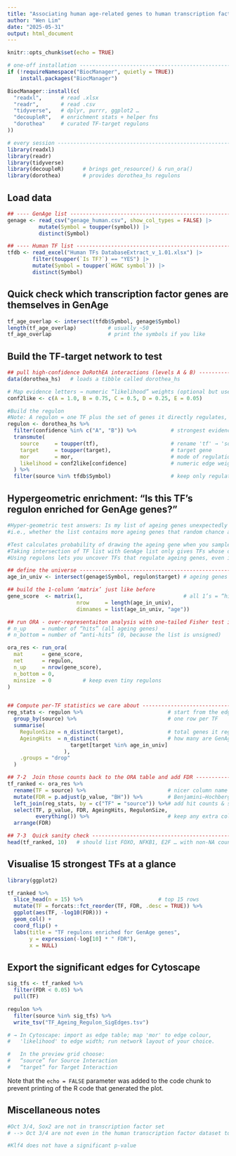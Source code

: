 ```yaml
---
title: "Associating human age-related genes to human transcription factors"
author: "Wen Lim"
date: "2025-05-31"
output: html_document
---
```


```r
knitr::opts_chunk$set(echo = TRUE)

# one-off installation -------------------------------------------------
if (!requireNamespace("BiocManager", quietly = TRUE))
    install.packages("BiocManager")

BiocManager::install(c(
  "readxl",      # read .xlsx
  "readr",       # read .csv
  "tidyverse",   # dplyr, purrr, ggplot2 …
  "decoupleR",   # enrichment stats + helper fns
  "dorothea"     # curated TF-target regulons
))

# every session --------------------------------------------------------
library(readxl)
library(readr)
library(tidyverse)
library(decoupleR)      # brings get_resource() & run_ora()
library(dorothea)       # provides dorothea_hs regulons

```

## Load data

```r

## ---- GenAge list -----------------------------------------------------
genage <- read_csv("genage_human.csv", show_col_types = FALSE) |>
          mutate(Symbol = toupper(symbol)) |>
          distinct(Symbol)

## ---- Human TF list ---------------------------------------------------
tfdb <- read_excel("Human TFs DatabaseExtract_v_1.01.xlsx") |>
        filter(toupper(`Is TF?`) == "YES") |>
        mutate(Symbol = toupper(`HGNC symbol`)) |>
        distinct(Symbol)

```

## Quick check which transcription factor genes are themselves in GenAge

```r

tf_age_overlap <- intersect(tfdb$Symbol, genage$Symbol)
length(tf_age_overlap)          # usually ~50
tf_age_overlap                  # print the symbols if you like

```

## Build the TF-target network to test

```r

## pull high-confidence DoRothEA interactions (levels A & B) ------------
data(dorothea_hs)   # loads a tibble called dorothea_hs

# Map evidence letters → numeric “likelihood” weights (optional but useful)
conf2like <- c(A = 1.0, B = 0.75, C = 0.5, D = 0.25, E = 0.05)

#Build the regulon
#Note: A regulon = one TF plus the set of genes it directly regulates, using DoRothEA resource. Each TF regulon is treated as a gene set, exactly like a KEGG pathway or GO term
regulon <- dorothea_hs %>% 
  filter(confidence %in% c("A", "B")) %>%           # strongest evidence only
  transmute(
    source     = toupper(tf),                       # rename 'tf' → 'source'
    target     = toupper(target),                   # target gene
    mor        = mor,                               # mode of regulation (+1/-1)
    likelihood = conf2like[confidence]              # numeric edge weight
  ) %>% 
  filter(source %in% tfdb$Symbol)                   # keep only regulators in TF db

```

## Hypergeometric enrichment: “Is this TF’s regulon enriched for GenAge genes?”


```r

#Hyper-geometric test answers: Is my list of ageing genes unexpectedly over-represented among the genes that TF is known to regulate?"
#i.e., whether the list contains more ageing genes that random chance allows

#Test calculates probability of drawing the ageing gene when you sample the regulon genes, from a population of total genes in any regulon and total number of ageing genes in the universe
#Taking intersection of TF list with GenAge list only gives TFs whose own genes appear in GenAge
#Using regulons lets you uncover TFs that regulate ageing genes, even if the TF itself is not annotated as an ageing genes e.g., master regulators

## define the universe --------------------------------------------------
age_in_univ <- intersect(genage$Symbol, regulon$target) # ageing genes present

## build the 1-column ‘matrix’ just like before
gene_score  <- matrix(1,                                # all 1’s = “hit”
                      nrow     = length(age_in_univ),
                      dimnames = list(age_in_univ, "age"))

## run ORA - over-representaiton analysis with one-tailed Fisher test inside
# n_up     = number of “hits” (all ageing genes)
# n_bottom = number of “anti-hits” (0, because the list is unsigned)

ora_res <- run_ora(
  mat      = gene_score,
  net      = regulon,
  n_up     = nrow(gene_score),
  n_bottom = 0,
  minsize  = 0          # keep even tiny regulons
)


## Compute per-TF statistics we care about -------------------------------
reg_stats <- regulon %>%                           # start from the edge list
  group_by(source) %>%                             # one row per TF
  summarise(
    RegulonSize = n_distinct(target),              # total genes it regulates
    AgeingHits  = n_distinct(                      # how many are GenAge genes
                    target[target %in% age_in_univ]
                  ),
    .groups = "drop"
  )

## 7·2  Join those counts back to the ORA table and add FDR -------------------
tf_ranked <- ora_res %>% 
  rename(TF = source) %>%                          # nicer column name
  mutate(FDR = p.adjust(p_value, "BH")) %>%        # Benjamini–Hochberg
  left_join(reg_stats, by = c("TF" = "source")) %>%# add hit counts & sizes
  select(TF, p_value, FDR, AgeingHits, RegulonSize,
         everything()) %>%                         # keep any extra cols (NES, etc.)
  arrange(FDR)

## 7·3  Quick sanity check -----------------------------------------------------
head(tf_ranked, 10)   # should list FOXO, NFKB1, E2F … with non-NA counts

```

## Visualise 15 strongest TFs at a glance

```r

library(ggplot2)

tf_ranked %>% 
  slice_head(n = 15) %>%                        # top 15 rows
  mutate(TF = forcats::fct_reorder(TF, FDR, .desc = TRUE)) %>% 
  ggplot(aes(TF, -log10(FDR))) +
  geom_col() +
  coord_flip() +
  labs(title = "TF regulons enriched for GenAge genes",
       y = expression(-log[10] * " FDR"),
       x = NULL)

```

## Export the significant edges for Cytoscape 

```r

sig_tfs <- tf_ranked %>% 
  filter(FDR < 0.05) %>% 
  pull(TF)

regulon %>% 
  filter(source %in% sig_tfs) %>% 
  write_tsv("TF_Ageing_Regulon_SigEdges.tsv")

# → In Cytoscape: import as edge table; map 'mor' to edge colour,
#   'likelihood' to edge width; run network layout of your choice.

#	In the preview grid choose:
#	“source” for Source Interaction
#	“target” for Target Interaction

```

Note that the `echo = FALSE` parameter was added to the code chunk to prevent printing of the R code that generated the plot.

## Miscellaneous notes

```r

#Oct 3/4, Sox2 are not in transcription factor set
# --> Oct 3/4 are not even in the human transcription factor dataset to start with?

#Klf4 does not have a significant p-value


```
